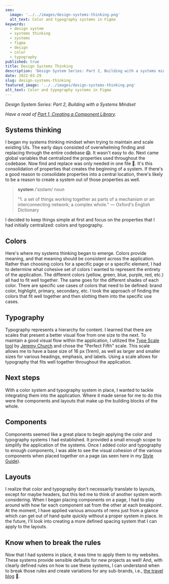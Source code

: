 ```yaml
---
seo:
  image: '../../images/design-systems-thinking.png'
  alt_text: Color and typography systems in Figma
keywords:
  - design system
  - systems thinking
  - systems
  - figma
  - design
  - color
  - typography
published: true
title: Design Systems Thinking
description: 'Design System Series: Part 2, Building with a systems mindset'
date: 2022-03-29
slug: design-systems-thinking
featured_image: '../../images/design-systems-thinking.png'
alt_text: Color and typography systems in Figma
---
```


<section>

_Design System Series: Part 2, Building with a Systems Mindset_

_Have a read of [Part 1, Creating a Component Library](https://frankcongson.com/blog/creating-a-component-library)._

</section>

<section>

## Systems thinking

I began my systems thinking mindset when trying to maintain and scale existing UIs. The early days consisted of overwhelming finding and replacing through the entire codebase 😱. It wasn't easy to do. Next came global variables that centralized the properties used throughout the codebase. Now find and replace was only needed in one file 🙌. It's this consolidation of properties that creates the beginning of a system. If there's a good reason to consolidate properties into a central location, there's likely to be a reason to create a system out of those properties as well.

> **system**
> /ˈsɪstəm/
> noun
>
> "1. a set of things working together as parts of a mechanism or an interconnecting network; a complex whole." — Oxford's English Dictionary

I decided to keep things simple at first and focus on the properties that I had initially centralized: colors and typography.

## Colors

</section>

<ImageCaption image='images/design-systems-thinking-color.png' altText='Screenshot of my color system in Figma' />

<section>

Here's where my systems thinking began to emerge. Colors provide meaning, and that meaning should be consistent across the application. Rather than choosing colors for a specific page or a specific element, I had to determine what cohesive set of colors I wanted to represent the entirety of the application. The different colors (yellow, green, blue, purple, red, etc.) all had to fit well together. The same goes for the different shades of each color. There are specific use cases of colors that need to be defined: brand color, highlight, primary, secondary, etc. I took the approach of finding the colors that fit well together and then slotting them into the specific use cases.

## Typography

</section>

<ImageCaption
  image='images/design-systems-thinking-typography.png'
  altText='Screenshot of my typography system in Figma'
/>

<section>

Typography represents a hierarchy for content. I learned that there are scales that present a better visual flow from one size to the next. To maintain a good visual flow within the application, I utilized the [Type Scale tool](https://type-scale.com/) by [Jeremy Church](https://twitter.com/jeremybchurch) and chose the "Perfect Fifth" scale. This scale allows me to have a base size of 16 px (1rem), as well as larger and smaller sizes for various headings, emphasis, and labels. Using a scale allows for typography that fits well together throughout the application.

## Next steps

With a color system and typography system in place, I wanted to tackle integrating them into the application. Where it made sense for me to do this were the components and layouts that make up the building blocks of the whole.

## Components

Components seemed like a great place to begin applying the color and typography systems I had established. It provided a small enough scope to simplify the application of the systems. Once I added color and typography to enough components, I was able to see the visual cohesion of the various components when placed together on a page (as seen here in my [Style Guide](https://frankcongson.com/style-guide/)).

## Layouts

I realize that color and typography don't necessarily translate to layouts, except for maybe headers, but this led me to think of another system worth considering. When I began placing components on a page, I had to play around with how far each component sat from the other at each breakpoint. At the moment, I have applied various amounts of rems just from a glance which can get out of hand quite quickly without a proper system in place. In the future, I'll look into creating a more defined spacing system that I can apply to the layouts.

## Know when to break the rules

Now that I had systems in place, it was time to apply them to my websites. These systems provide sensible defaults for new projects as well! And, with clearly defined rules on how to use these systems, I can understand when to break those rules and create variations for any sub-brands, i.e., [the travel blog](https://heythereeverywhere.com/) 🚞.

</section>
